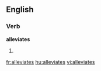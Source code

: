 ==English==

===Verb===
'''alleviates'''

# {{third-person singular of|[[alleviate]]}}

[[fr:alleviates]]
[[hu:alleviates]]
[[vi:alleviates]]